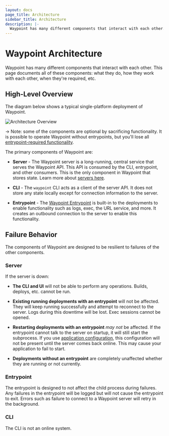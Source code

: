 ```yaml
---
layout: docs
page_title: Architecture
sidebar_title: Architecture
description: |-
  Waypoint has many different components that interact with each other. This page documents all of these components: what they do, how they work with each other, when they're required, etc.
---
```


# Waypoint Architecture

Waypoint has many different components that interact with each other.
This page documents all of these components: what they do, how they
work with each other, when they're required, etc.

## High-Level Overview

The diagram below shows a typical single-platform deployment of Waypoint.

![Architecture Overview](/img/architecture.png)

-> Note: some of the components are optional by sacrificing functionality.
It is possible to operate Waypoint without entrypoints, but you'll lose
all [entrypoint-required functionality](/docs/entrypoint#functionality).

The primary components of Waypoint are:

- **Server** - The Waypoint server is a long-running, central service that
  serves the Waypoint API. This API is consumed by the CLI, entrypoint, and
  other consumers. This is the only component in Waypoint that stores state.
  Learn more about [servers here](/docs/server).

- **CLI** - The `waypoint` CLI acts as a client of the server API. It
  does not store any state locally except for connection information to the
  server.

- **Entrypoint** - The [Waypoint Entrypoint](/docs/entrypoint) is built-in to
  the deployments to enable functionality such as logs, exec, the URL
  service, and more. It creates an outbound connection to the server to
  enable this functionality.

## Failure Behavior

The components of Waypoint are designed to be resilient to failures
of the other components.

### Server

If the server is down:

- **The CLI and UI** will not be able to perform any operations. Builds,
  deploys, etc. cannot be run.

- **Existing running deployments with an entrypoint** will not be affected.
  They will keep running successfully and attempt to reconnect to the server.
  Logs during this downtime will be lost. Exec sessions cannot be opened.

- **Restarting deployments with an entrypoint** _may not_ be affected.
  If the entrypoint cannot talk to the server on startup, it will still
  start the subprocess. If you use [application configuration](/docs/app-config),
  this configuration will not be present until the server comes back online.
  This may cause your application to fail to start.

- **Deployments without an entrypoint** are completely unaffected whether
  they are running or not currently.

### Entrypoint

The entrypoint is designed to not affect the child process during failures.
Any failures in the entrypoint will be logged but will not cause the
entrypoint to exit. Errors such as failure to connect to a Waypoint server
will retry in the background.

### CLI

The CLI is not an online system.
